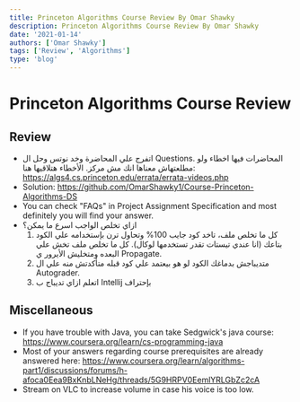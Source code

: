 ```yaml
---
title: Princeton Algorithms Course Review By Omar Shawky
description: Princeton Algorithms Course Review By Omar Shawky
date: '2021-01-14'
authors: ['Omar Shawky']
tags: ['Review', 'Algorithms']
type: 'blog'
---
```



# Princeton Algorithms Course Review

<Authors date="March 23th, 2022">
  <Author name="Omar Shawky" link="https://www.linkedin.com/in/omarshawky1/" />
</Authors>

## Review

- اتفرج علي المحاضرة وخد نوتس وحل ال Questions. المحاضرات فيها اخطاء ولو مطلعتهاش معناها انك مش مركز. الأخطاء هتلاقيها هنا: https://algs4.cs.princeton.edu/errata/errata-videos.php
- Solution: https://github.com/OmarShawky1/Course-Princeton-Algorithms-DS
- You can check "FAQs" in Project Assignment Specification and most definitely you will find your answer.
- ازاي تخلص الواجب اسرع ما يمكن؟
    1) كل ما تخلص ملف، تاخد كود جايب 100% وتحاول ترن بإستخدامه علي الكود بتاعك (انا عندي تيستات تقدر تستخدمها لوكال). كل ما تخلص ملف تخش علي البعده ومتخليش الأيرور ي Propagate.
    2) متديباجش بدماغك الكود لو هو بيعتمد علي كود قبله متأكدتش منه علي ال Autograder.
    3) اتعلم ازاي تديباج ب Intellij بإحتراف

## Miscellaneous
- If you have trouble with Java, you can take Sedgwick's java course: https://www.coursera.org/learn/cs-programming-java
- Most of your answers regarding course prerequisites are already answered here: https://www.coursera.org/learn/algorithms-part1/discussions/forums/h-afoca0Eea9BxKnbLNeHg/threads/5G9HRPV0EemlYRLGbZc2cA
- Stream on VLC to increase volume in case his voice is too low.
